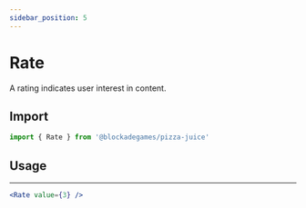 ```yaml
---
sidebar_position: 5
---
```



# Rate

A rating indicates user interest in content.

## Import
```jsx
import { Rate } from '@blockadegames/pizza-juice'
```

## Usage

<Rate value={3} /> 

- - -

```jsx
<Rate value={3} /> 
```
